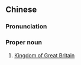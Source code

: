==Chinese==
{{zh-forms|s=大不列颠王国|type=42}}

===Pronunciation===
{{zh-pron
|m=Dàbùlièdiān Wángguó
|c=daai6 bat1 lit6 din1 wong4 gwok3
|cat=propn
}}

===Proper noun===
{{zh-proper noun}}

# {{lb|zh|historical}} [[Kingdom of Great Britain]]